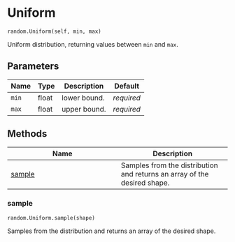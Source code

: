 # Uniform { #water_tank.random.Uniform }

`random.Uniform(self, min, max)`

Uniform distribution, returning values between `min` and `max`.

## Parameters

| Name   | Type   | Description   | Default    |
|--------|--------|---------------|------------|
| `min`  | float  | lower bound.  | _required_ |
| `max`  | float  | upper bound.  | _required_ |

## Methods

| Name | Description |
| --- | --- |
| [sample](#water_tank.random.Uniform.sample) | Samples from the distribution and returns an array of the desired shape. |

### sample { #water_tank.random.Uniform.sample }

`random.Uniform.sample(shape)`

Samples from the distribution and returns an array of the desired shape.